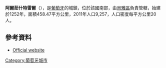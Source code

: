 {{Coord|37|55|N|8|10|W|display=title}}

'''阿爾茹什特雷爾'''（{{lang-pt|Aljustrel}}），是[[葡萄牙|葡萄牙]]的城鎮，位於該國南部，由[[貝雅區|貝雅區]]負責管轄，始建於1252年，面積458.47平方公里，2011年人口9,257，人口密度每平方公里20人。

==參考資料==
* [http://www.mun-aljustrel.pt/ Official website] {{Wayback|url=http://www.mun-aljustrel.pt/ |date=20210302225133 }} {{pt icon}}

{{Portugal-geo-stub}}
[[Category:葡萄牙城市|Category:葡萄牙城市]]